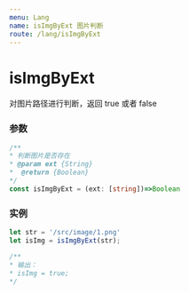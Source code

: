 ```yaml
---
menu: Lang
name: isImgByExt 图片判断
route: /lang/isImgByExt
---
```


# isImgByExt
对图片路径进行判断，返回 true 或者 false

### 参数

```typescript
/**
* 判断图片是否存在
* @param ext {String}
*  @return {Boolean}
*/
const isImgByExt = (ext: [string])=>Boolean
```

### 实例

```javascript
let str = '/src/image/1.png'
let isImg = isImgByExt(str);

/**
* 输出：
* isImg = true;
*/

```